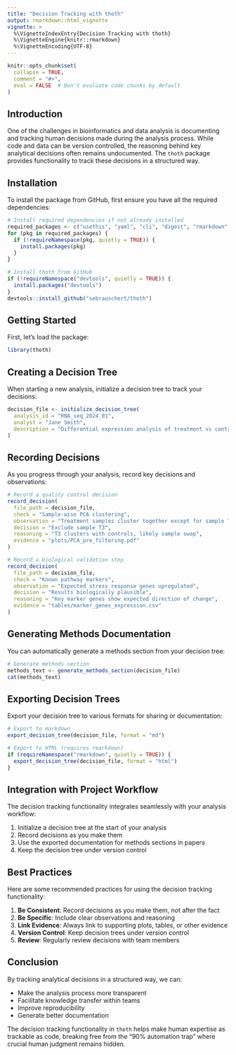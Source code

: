 ```yaml
---
title: "Decision Tracking with thoth"
output: rmarkdown::html_vignette
vignette: >
  %\VignetteIndexEntry{Decision Tracking with thoth}
  %\VignetteEngine{knitr::rmarkdown}
  %\VignetteEncoding{UTF-8}
---
```


```r
knitr::opts_chunk$set(
  collapse = TRUE,
  comment = "#>",
  eval = FALSE  # Don't evaluate code chunks by default
)
```

## Introduction

One of the challenges in bioinformatics and data analysis is documenting and tracking human decisions made during the analysis process. While code and data can be version controlled, the reasoning behind key analytical decisions often remains undocumented. The `thoth` package provides functionality to track these decisions in a structured way.

## Installation

To install the package from GitHub, first ensure you have all the required dependencies:

```r
# Install required dependencies if not already installed
required_packages <- c("usethis", "yaml", "cli", "digest", "rmarkdown", "tools")
for (pkg in required_packages) {
  if (!requireNamespace(pkg, quietly = TRUE)) {
    install.packages(pkg)
  }
}

# Install thoth from GitHub
if (!requireNamespace("devtools", quietly = TRUE)) {
  install.packages("devtools")
}
devtools::install_github("sebrauschert/thoth")
```

## Getting Started

First, let's load the package:

```r
library(thoth)
```

## Creating a Decision Tree

When starting a new analysis, initialize a decision tree to track your decisions:

```r
decision_file <- initialize_decision_tree(
  analysis_id = "RNA_seq_2024_01",
  analyst = "Jane Smith",
  description = "Differential expression analysis of treatment vs control samples"
)
```

## Recording Decisions

As you progress through your analysis, record key decisions and observations:

```r
# Record a quality control decision
record_decision(
  file_path = decision_file,
  check = "Sample-wise PCA clustering",
  observation = "Treatment samples cluster together except for sample T3",
  decision = "Exclude sample T3",
  reasoning = "T3 clusters with controls, likely sample swap",
  evidence = "plots/PCA_pre_filtering.pdf"
)

# Record a biological validation step
record_decision(
  file_path = decision_file,
  check = "Known pathway markers",
  observation = "Expected stress response genes upregulated",
  decision = "Results biologically plausible",
  reasoning = "Key marker genes show expected direction of change",
  evidence = "tables/marker_genes_expression.csv"
)
```

## Generating Methods Documentation

You can automatically generate a methods section from your decision tree:

```r
# Generate methods section
methods_text <- generate_methods_section(decision_file)
cat(methods_text)
```

## Exporting Decision Trees

Export your decision tree to various formats for sharing or documentation:

```r
# Export to markdown
export_decision_tree(decision_file, format = "md")

# Export to HTML (requires rmarkdown)
if (requireNamespace("rmarkdown", quietly = TRUE)) {
  export_decision_tree(decision_file, format = "html")
}
```

## Integration with Project Workflow

The decision tracking functionality integrates seamlessly with your analysis workflow:

1. Initialize a decision tree at the start of your analysis
2. Record decisions as you make them
3. Use the exported documentation for methods sections in papers
4. Keep the decision tree under version control

## Best Practices

Here are some recommended practices for using the decision tracking functionality:

1. **Be Consistent**: Record decisions as you make them, not after the fact
2. **Be Specific**: Include clear observations and reasoning
3. **Link Evidence**: Always link to supporting plots, tables, or other evidence
4. **Version Control**: Keep decision trees under version control
5. **Review**: Regularly review decisions with team members

## Conclusion

By tracking analytical decisions in a structured way, we can:

- Make the analysis process more transparent
- Facilitate knowledge transfer within teams
- Improve reproducibility
- Generate better documentation

The decision tracking functionality in `thoth` helps make human expertise as trackable as code, breaking free from the "90% automation trap" where crucial human judgment remains hidden.
